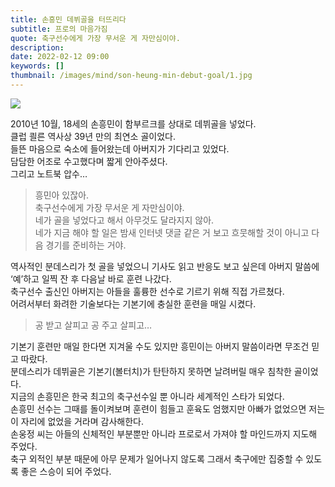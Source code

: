 ```yaml
---
title: 손흥민 데뷔골을 터뜨리다
subtitle: 프로의 마음가짐
quote: 축구선수에게 가장 무서운 게 자만심이야.
description: 
date: 2022-02-12 09:00
keywords: []
thumbnail: /images/mind/son-heung-min-debut-goal/1.jpg
---
```


![](/images/mind/son-heung-min-debut-goal/1.jpg)

2010년 10월, 18세의 손흥민이 함부르크를 상대로 데뷔골을 넣었다.  
클럽 쾰른 역사상 39년 만의 최연소 골이었다.  
들뜬 마음으로 숙소에 들어왔는데 아버지가 기다리고 있었다.  
담담한 어조로 수고했다며 짧게 안아주셨다.  
그리고 노트북 압수…

> 흥민아 있잖아.  
> 축구선수에게 가장 무서운 게 자만심이야.  
> 네가 골을 넣었다고 해서 아무것도 달라지지 않아.  
> 네가 지금 해야 할 일은 밤새 인터넷 댓글 같은 거 보고 흐뭇해할 것이 아니고 다음 경기를 준비하는 거야.

역사적인 분데스리가 첫 골을 넣었으니 기사도 읽고 반응도 보고 싶은데 아버지 말씀에 ‘예’하고 일찍 잔 후 다음날 바로 훈련 나갔다.  
​축구선수 출신인 아버지는 아들을 훌륭한 선수로 기르기 위해 직접 가르쳤다.  
어려서부터 화려한 기술보다는 기본기에 충실한 훈련을 매일 시켰다.

> 공 받고 살피고 공 주고 살피고…

기본기 훈련만 매일 한다면 지겨울 수도 있지만 흥민이는 아버지 말씀이라면 무조건 믿고 따랐다.  
분데스리가 데뷔골은 기본기(볼터치)가 탄탄하지 못하면 날려버릴 매우 침착한 골이었다.  
지금의 손흥민은 한국 최고의 축구선수일 뿐 아니라 세계적인 스타가 되었다.  
손흥민 선수는 그때를 돌이켜보며 훈련이 힘들고 훈육도 엄했지만 아빠가 없었으면 저는 이 자리에 없었을 거라며 감사해한다.  
손웅정 씨는 아들의 신체적인 부분뿐만 아니라 프로로서 가져야 할 마인드까지 지도해 주었다.  
축구 외적인 부분 때문에 아무 문제가 일어나지 않도록 그래서 축구에만 집중할 수 있도록 좋은 스승이 되어 주었다.